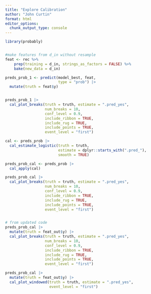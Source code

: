 ```yaml
---
title: "Explore Calibration"
author: "John Curtin"
format: html
editor_options: 
  chunk_output_type: console
---
```




```r
library(probably)


#make features from d_in without resample
feat <- rec %>% 
    prep(training = d_in, strings_as_factors = FALSE) %>% 
    bake(new_data = d_in) 

preds_prob_1 <- predict(model_best, feat,
                        type = "prob") |> 
  mutate(truth = feat$y)


preds_prob_1 |> 
  cal_plot_breaks(truth = truth, estimate = ".pred_yes",
                  num_breaks = 10, 
                  conf_level = 0.9, 
                  include_ribbon = TRUE, 
                  include_rug = TRUE, 
                  include_points = TRUE, 
                  event_level = "first")

cal <- preds_prob |> 
  cal_estimate_logistic(truth = truth,
                        estimate = dplyr::starts_with(".pred_"),
                        smooth = TRUE)

preds_prob_cal <- preds_prob |> 
  cal_apply(cal)

preds_prob_cal |> 
  cal_plot_breaks(truth = truth, estimate = ".pred_yes",
                  num_breaks = 10, 
                  conf_level = 0.9, 
                  include_ribbon = TRUE, 
                  include_rug = TRUE, 
                  include_points = TRUE, 
                  event_level = "first")


# from updated code
preds_prob_cal |> 
  mutate(truth = feat_out$y) |> 
  cal_plot_breaks(truth = truth, estimate = ".pred_yes",
                  num_breaks = 10, 
                  conf_level = 0.9, 
                  include_ribbon = TRUE, 
                  include_rug = TRUE, 
                  include_points = TRUE, 
                  event_level = "first")

preds_prob_cal |> 
  mutate(truth = feat_out$y) |> 
  cal_plot_windowed(truth = truth, estimate = ".pred_yes",
                    event_level = "first")


```
